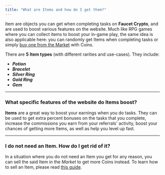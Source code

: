 ```yaml
---
title: "What are Items and how do I get them?"
---
```


Item are objects you can get when completing tasks on **Faucet Crypto**, and are used to boost various features on the website. Much like RPG games where you can collect items to boost your in-game play, the same idea is also applicable here: you can randomly get Items when completing tasks or simply [buy one from the Market](https://knowledge-base.faucetcrypto.com/article/53-how-to-buy-items-from-the-market) with Coins.

There are **5** **Item types** (with different rarities and use-cases). They include:

- **_Potion_**
- **_Bracelet_**
- **_Silver Ring_**
- **_Gold Ring_**
- **_Gem_**

---

### **What specific features of the website do Items boost?**

**Items** are a great way to boost your earnings when you do tasks. They can be used to get extra percent bonuses on the tasks that you complete, increase the commissions you earn from your referrals' activity, boost your chances of getting more Items, as well as help you level up fast.

---

### **I do not need an Item. How do I get rid of it?**

In a situation where you do not need an Item you get for any reason, you can sell the said Item in the _Market_ to get more Coins instead. To learn how to sell an Item, please read [this guide](https://knowledge-base.faucetcrypto.com/article/31-how-to-sell-items-or-cancel-a-sell-order).